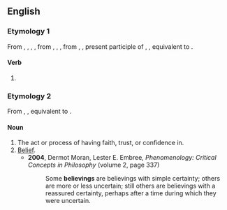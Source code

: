==English==

===Etymology 1===
From {{inh|en|enm|bilevyng}}, {{m|enm|belevand}}, {{m|enm|bileveand}}, {{m|enm|belefand}}, from {{inh|en|ang|*belēfende}}, {{m|ang|ġelīfende}}, {{m|ang|ġelȳfende}}, from {{inh|en|gem-pro|*bilaubijandz}}, {{m|gem-pro|*galaubijandz}}, present participle of {{der|en|gem-pro|*bilaubijaną}}, {{m|gem-pro|*galaubijaną|t=to believe}}, equivalent to {{af|en|believe|-ing}}.

====Verb====
{{head|en|verb form}}

# {{present participle of|en|believe|nocat=1}}

===Etymology 2===
From {{inh|en|enm|bilevinge}}, {{m|enm|belewynge}}, equivalent to {{af|en|believe|-ing}}.

====Noun====
{{en-noun|~}}

# The act or process of having faith, trust, or confidence in.
# [[belief|Belief]].
#* '''2004''', Dermot Moran, ‎Lester E. Embree, ''Phenomenology: Critical Concepts in Philosophy'' (volume 2, page 337)
#*: Some '''believings''' are believings with simple certainty; others are more or less uncertain; still others are believings with a reassured certainty, perhaps after a time during which they were uncertain.